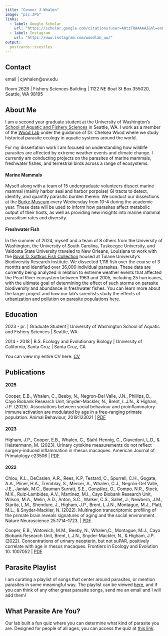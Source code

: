 ```yaml
---
title: "Connor J Whalen"
image: "pic.JPG"
links:
  - label: Google Scholar
    url: "https://scholar.google.com/citations?user=A0tzTRAAAAAJ&hl=en&oi=ao"
  - label: Instagram
    url: "https://www.instagram.com/woodlab_uw/"  
output:
  postcards::trestles
---
```

## Contact 
email | cjwhalen@uw.edu

Room 262B | Fishery Sciences Building | 1122 NE Boat St Box 355020, Seattle, WA 98195

## About Me
  
I am a second year graduate student at the University of Washington's [School of Aquatic and Fishery Sciences](https://fish.uw.edu/students/graduate-program/meet-our-graduate-students/) in Seattle, WA. I work as a member of the [Wood Lab](https://chelsealwood.com/people/) under the guidance of Dr. Chelsea Wood where we study historical parasite ecology in aquatic systems around the world. 
  
For my dissertation work I am focused on understanding how wildlife parasites are affected by extreme weather events and climate change. I currently am conducting projects on the parasites of marine mammals, freshwater fishes, and terrestrial birds across a range of ecosystems. 

#### Marine Mammals

Myself along with a team of 15 undergraduate volunteers dissect marine mammal (mainly harbor seal and harbor porpoise) GI tracts to detect, identify, and quantify parasitic burden therein. We conduct our dissections at the [Burke Museum](https://www.burkemuseum.org/) every Wednesday from 10-4 during the academic year. These data will be used to inform how parasites affect metabolic output of their hosts, as well as providing new insights into marine mammal parasitism rates and diversity. 

#### Freshwater Fish

In the summer of 2024, myself and a team of 8 others from the University of Washington, the University of South Carolina, Tuskeegee University, and Valdosta State University traveled to New Orleans, Louisiana to work with the [Royal D. Suttkus Fish Collection](https://www.tubri.org/fishes/) housed at Tulane University's Biodiversity Research Institute. We dissected 1,118 fish over the course of 3 months and identified over 36,000 individual parasites. These data are currently being analyzed in relation to extreme weather events that affected the Pearl River ecosystem between 1963 and 2005, including 25 hurricanes, with the ultimate goal of determining the effect of such storms on parasite biodiversity and abundance in freshwater fishes. You can learn more about the larger project and how our lab's scientists study the effects of urbanization and pollution on parasite populations [here](https://chelsealwood.com/research/historical-parasite-ecology/). 

## Education

2023 - pr.  | Graduate Student | University of Washington School of Aquatic and Fishery Sciences | Seattle, WA

2014 - 2018 | B.S. Ecology and Evolutionary Biology | University of California, Santa Cruz | Santa Cruz, CA

You can view my entire CV here: [CV](https://docs.google.com/document/d/e/2PACX-1vRhDsP96AmBBUsJk--6rkreQ4k3MrKZnQJ8GvhXkjInabvZ7drU25MhMZHe9NWGqdob8ROIvcCnvF4G/pub)

## Publications

#### 2025
Cooper, E.B., Whalen, C., Beeby, N., Negron-Del Valle, J.N., Phillips, D., Cayo Biobank Research Unit, Snyder-Mackler, N., Brent, L.J.N., & Higham, J.P. (2025). Associations between social behaviour and proinflammatory immune activation are modulated by age in a free-ranging primate population. Animal Behaviour, 2019:123021  | [PDF](https://doi.org/10.1016/j.anbehav.2024.10.035)

#### 2023
Higham, J.P., Cooper, E.B., Whalen, C., Stahl-Hennig, C., Giavedoni, L.D., & Heistermann, M. (2023). Urinary cytokine measurements do not reflect surgery-induced inflammation in rhesus macaques. American Journal of Primatology e23506 | [PDF](https://doi.org/10.1002/ajp.23506)

#### 2022
Chiou, K.L., DeCasien, A.R., Rees, K.P, Testard, C., Spurrell, C.H., Gogate, A.A., Pliner, H.A., Tremblay, S., Mercer, A., Whalen, C.J., Negrón-Del Valle, J.E., Janiak, M.C., Bauman Surratt, S.E., González, O., Compo, N.R., Stock, M.K., Ruiz-Lambides, A.V., Martínez, M.I., Cayo Biobank Research Unit, Wilson, M.A., Melin, A.D., Antón, S.C., Walker, C.S., Sallet, J., Newbern, J.M., Starita, L.M., Shendure, J., Higham, J.P., Brent, L.J.N., Montague, M.J., Platt, M.L., & Snyder-Mackler, N. (2022). Multiregion transcriptomic profiling of the primate brain reveals signatures of aging and the social environment. Nature Neuroscience 25:1714–1723. | [PDF](https://doi.org/10.1038/s41593-022-01197-0)

Cooper, E.B., Watowich, M.M., Beeby, N., Whalen,C., Montague, M.J., Cayo Biobank Research Unit, Brent, L.J.N., Snyder-Mackler, N., & Higham, J.P. (2022). Concentrations of urinary neopterin, but not suPAR, positively correlate with age in rhesus macaques. Frontiers in Ecology and Evolution 10: 1007052 | [PDF](https://doi.org/10.3389/fevo.2022.1007052)

## Parasite Playlist

I am curating a playlist of songs that center around parasites, or mention parasites in some meaningful way. The playlist can be viewed [here](https://open.spotify.com/playlist/4CnFjlkRKTcFIYgf7cI5BN?si=2f29b9bf72b647a0), and if you can think of any other great parasite songs, send me an email and I will add them! 

## What Parasite Are You?

Our lab built a fun quiz where you can determine what kind of parasite you are. Designed for people of all ages, you can access the quiz at [this link](https://docs.google.com/presentation/d/1OBSmK1hU4c1HcKWJwtMrEzHIt82Y6JgtThMoVz2-xrE/edit#slide=id.p).  